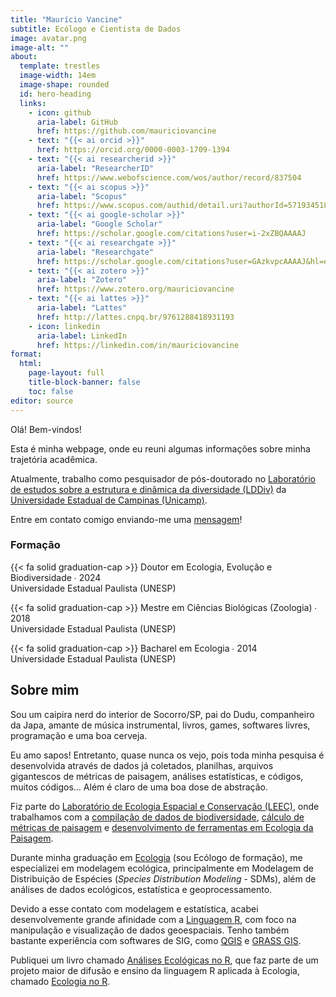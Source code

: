 ```yaml
---
title: "Maurício Vancine"
subtitle: Ecólogo e Cientista de Dados
image: avatar.png
image-alt: ""
about:
  template: trestles
  image-width: 14em
  image-shape: rounded
  id: hero-heading
  links:
    - icon: github
      aria-label: GitHub
      href: https://github.com/mauriciovancine
    - text: "{{< ai orcid >}}"
      href: https://orcid.org/0000-0003-1709-1394
    - text: "{{< ai researcherid >}}"
      aria-label: "ResearcherID"
      href: https://www.webofscience.com/wos/author/record/837504
    - text: "{{< ai scopus >}}"
      aria-label: "Scopus"
      href: https://www.scopus.com/authid/detail.uri?authorId=57193451888
    - text: "{{< ai google-scholar >}}"
      aria-label: "Google Scholar"
      href: https://scholar.google.com/citations?user=i-2xZBQAAAAJ
    - text: "{{< ai researchgate >}}"
      aria-label: "Researchgate"
      href: https://scholar.google.com/citations?user=GAzkvpcAAAAJ&hl=en&oi=ao
    - text: "{{< ai zotero >}}"
      aria-label: "Zotero"
      href: https://www.zotero.org/mauriciovancine
    - text: "{{< ai lattes >}}"
      aria-label: "Lattes"
      href: http://lattes.cnpq.br/9761288418931193
    - icon: linkedin
      aria-label: LinkedIn
      href: https://linkedin.com/in/mauriciovancine
format: 
  html: 
    page-layout: full
    title-block-banner: false
    toc: false
editor: source
---
```


:::: {#hero-heading}
::: h1
Olá! Bem-vindos!
:::

Esta é minha webpage, onde eu reuni algumas informações sobre minha trajetória acadêmica.

Atualmente, trabalho como pesquisador de pós-doutorado no [Laboratório de estudos sobre a estrutura e dinâmica da diversidade (LDDiv)](https://www.mathiasmpires.net.br/index.html) da [Universidade Estadual de Campinas (Unicamp)](https://unicamp.br/).

Entre em contato comigo enviando-me uma [mensagem](/contact.qmd)!

### Formação

{{< fa solid graduation-cap >}} Doutor em Ecologia, Evolução e Biodiversidade ∙ 2024 <br>Universidade Estadual Paulista (UNESP)
 
{{< fa solid graduation-cap >}} Mestre em Ciências Biológicas (Zoologia) ∙ 2018 <br>Universidade Estadual Paulista (UNESP)

{{< fa solid graduation-cap >}} Bacharel em Ecologia ∙ 2014 <br>Universidade Estadual Paulista (UNESP)
::::

## Sobre mim

::::: grid
::: {#about-me-1 .g-col-6}
Sou um caipira nerd do interior de Socorro/SP, pai do Dudu, companheiro da Japa, amante de música instrumental, livros, games, softwares livres, programação e uma boa cerveja.
  
  Eu amo sapos! Entretanto, quase nunca os vejo, pois toda minha pesquisa é desenvolvida através de dados já coletados, planilhas, arquivos gigantescos de métricas de paisagem, análises estatísticas, e códigos, muitos códigos... Além é claro de uma boa dose de abstração.
  
  Fiz parte do [Laboratório de Ecologia Espacial e Conservação (LEEC)](https://leec.eco.br/), onde trabalhamos com a [compilação de dados de biodiversidade](https://github.com/LEEClab/Atlantic_series), [cálculo de métricas de paisagem](https://github.com/LEEClab/AtlanticSpatialData) e [desenvolvimento de ferramentas em Ecologia da Paisagem](https://github.com/LEEClab/LS_METRICS). 
:::

::: {#about-me-2 .g-col-6}
  Durante minha graduação em [Ecologia](https://ib.rc.unesp.br/#!/departamentos/ecologia/ensino/curso-de-ecologia/) (sou Ecólogo de formação), me especializei em modelagem ecológica, principalmente em Modelagem de Distribuição de Espécies (*Species Distribution Modeling* - SDMs), além de análises de dados ecológicos, estatística e geoprocessamento. 
  
  Devido a esse contato com modelagem e estatística, acabei desenvolvemente grande afinidade com a [Linguagem R](https://www.r-project.org/), com foco na manipulação e visualização de dados geoespaciais. Tenho também bastante experiência com softwares de SIG, como [QGIS](https://qgis.org/pt_BR/site/) e [GRASS GIS](https://grass.osgeo.org/).
  
  Publiquei um livro chamado [Análises Ecológicas no R](/publications/eco-r/), que faz parte de um projeto maior de difusão e ensino da linguagem R aplicada à Ecologia, chamado [Ecologia no R](/project/ecologia-r/).
:::
:::::

